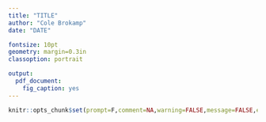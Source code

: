 ```yaml
---
title: "TITLE"
author: "Cole Brokamp"
date: "DATE"

fontsize: 10pt
geometry: margin=0.3in
classoption: portrait

output:
  pdf_document:
    fig_caption: yes
---
```


```r
knitr::opts_chunk$set(prompt=F,comment=NA,warning=FALSE,message=FALSE,echo=FALSE,cache=FALSE)
```